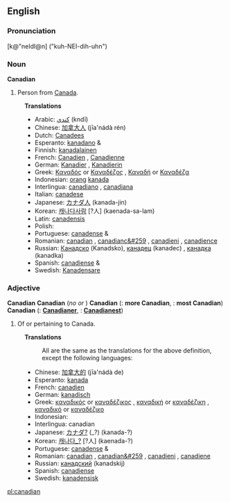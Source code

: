 {{rfc}}
==English==

===Pronunciation===
[k@"neIdI@n] ("kuh-NEI-dih-uhn")

===Noun===
'''Canadian'''
{{en-noun-reg}}
{{en-noun-reg-y|Canadian|y}}{{en-noun-reg-es}}
{{en-noun-irreg|Canadian}}

# Person from [[Canada]].
:'''Translations'''
:*Arabic: [[كندي]] (kndī)
:*Chinese: [[加拿大人]] (jīa'nádà rén)
:*Dutch: [[Canadees]]
:*Esperanto: [[kanadano]] {{m}} & {{f}}
:*Finnish: [[kanadalainen]]
:*French: [[Canadien]] {{m}}, [[Canadienne]]  {{f}}
:*German: [[Kanadier]] {{m}}, [[Kanadierin]]  {{f}}
:*Greek: [[Καναδός]] or [[Καναδέζος]] {{m}}, [[Καναδή]] or [[Καναδέζα]] {{f}}
:*Indonesian: [[orang]] [[kanada]]
:*Interlingua: [[canadiano]] {{m}}, [[canadiana]] {{f}}
:*Italian: [[canadese]]
:*Japanese: [[カナダ]][[人]] (kanada-jin)
:*Korean: [[캐나다사람]] [?人] (kaenada-sa-lam)
:*Latin: [[canadensis]]
:*Polish: [[]]
:*Portuguese: [[canadense]] {{m}} & {{f}}
:*Romanian: [[canadian]] {{m}}, [[canadianc&#259]] {{f}}, [[canadieni]] {{m}} {{p}}, [[canadience]] {{f}} {{p}}
:*Russian: [[Канадско]] (Kanadsko), [[канадец]] (kanadec) {{m}}, [[канадка]] (kanadka) {{f}}
:*Spanish: [[canadiense]] {{m}} & {{f}}
:*Swedish: [[Kanadensare]]

===Adjective===
<!--Pick one or more of the following:-->
'''Canadian'''
'''Canadian'''  (''no'' {{compar}} ''or'' {{superl}})
'''Canadian'''  ({{compar}}: '''more Canadian''', {{superl}}: '''most Canadian''')
'''Canadian'''  ({{compar}}: '''[[Canadianer]]''', {{superl}}: '''[[Canadianest]]''')

# Of or pertaining to Canada.
:'''Translations'''
:: All are the same as the translations for the above definition, except the following languages:
:*Chinese: [[加拿大的]] (jīa'nádà de)
:*Esperanto: [[kanada]]
:*French: [[canadien]]
:*German: [[kanadisch]] 
:*Greek: [[καναδικός]] or [[καναδέζικος]] {{m}}, [[καναδική]] or [[καναδέζικη]] {{f}}, [[καναδικό]] or [[καναδέζικο]] {{n}}
:*Indonesian: [[]]
:*Interlingua: canadian
:*Japanese: [[カナダ?]] (_?) (kanada-?)
:*Korean: [[캐나다_?]] [?人] (kaenada-?)
:*Portuguese: [[canadense]] {{m}} & {{f}}
:*Romanian: [[canadian]] {{m}}, [[canadian&#259]] {{f}}, [[canadieni]] {{m}} {{p}}, [[canadiene]] {{f}} {{p}}
:*Russian: [[канадский]] (kanadskij)
:*Spanish: [[canadiense]]
:*Swedish: [[kanadensisk]]

[[pl:canadian]]